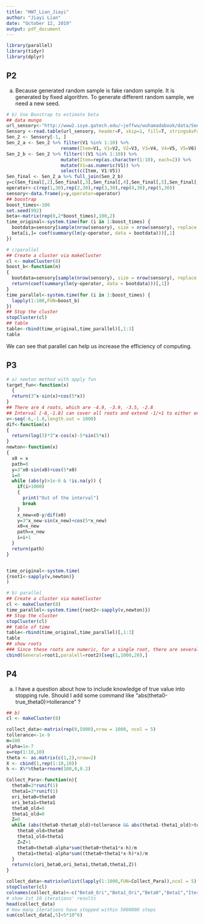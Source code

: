 ```yaml
---
title: "HW7_Lian_Jiayi"
author: "Jiayi Lian"
date: "October 12, 2019"
output: pdf_document
---
```


```r
library(parallel)
library(tidyr)
library(dplyr)
```



## P2
a)
Because generated random sample is fake random sample. It is generated by fixed algorithm. To generate different random sample, we need a new seed.
```r
# b) Use Boostrap to estimate beta
## data mungo
url_sensory<-"http://www2.isye.gatech.edu/~jeffwu/wuhamadabook/data/Sensory.dat"
Sensory <-read.table(url_sensory, header=F, skip=1, fill=T, stringsAsFactors = F)
Sen_2 <- Sensory[-1, ]
Sen_2_a <- Sen_2 %>% filter(V1 %in% 1:10) %>%
                    rename(Item=V1, V1=V2, V2=V3, V3=V4, V4=V5, V5=V6)
Sen_2_b <- Sen_2 %>% filter(!(V1 %in% 1:10)) %>%
                    mutate(Item=rep(as.character(1:10), each=2)) %>%
                    mutate(V1=as.numeric(V1)) %>%
                    select(c(Item, V1:V5)) 
Sen_final <- Sen_2_a %>% full_join(Sen_2_b) 
y=c(Sen_final[,2],Sen_final[,3],Sen_final[,4],Sen_final[,5],Sen_final[,6])
operator<-c(rep(1,30),rep(2,30),rep(3,30),rep(4,30),rep(5,30))
sensory<-data.frame(y=y,operator=operator)
## boostrap
boost_times<-100
set.seed(992)
beta<-matrix(rep(0,2*boost_times),100,2)
time_original<-system.time(for (i in 1:boost_times) {
  bootdata=sensory[sample(nrow(sensory), size = nrow(sensory), replace = TRUE),]
  beta[i,]= coef(summary(lm(y~operator, data = bootdata)))[,1]
})

# c)parallel
## Create a cluster via makeCluster
cl <- makeCluster(8)
boost_b<-function(n)
{
  bootdata=sensory[sample(nrow(sensory), size = nrow(sensory), replace = TRUE),]
  return(coef(summary(lm(y~operator, data = bootdata)))[,1])
}
time_parallel<-system.time(for (i in 1:boost_times) {
  lapply(1:100,FUN=boost_b)
})
## Stop the cluster
stopCluster(cl)
## table
table<-rbind(time_original,time_parallel)[,1:3]
table
```

We can see that parallel can help us increase the efficiency of computing.

## P3
```r
# a) newton method with apply fun
target_fun<-function(x)
  {
  return(3^x-sin(x)+cos(5*x))
}
## There are 4 roots, which are -4.9, -3.9, -3.5, -2.8
## Interval [-6,-1.8] can cover all roots and extend -1/+1 to either end.
v<-seq(-6,-1.8,length.out = 1000)
dif<-function(x)
{
  return(log(3)*3^x-cos(x)-5*sin(5*x))
}
newton<-function(x)
{
  x0 = x
  path=0
  y=3^x0-sin(x0)+cos(5*x0)
  i=0
  while (abs(y)>1e-6 & !is.na(y)) {
    if(i>1000)
    {
      print("Out of the interval")
      break
    }
    x_new=x0-y/dif(x0)
    y=3^x_new-sin(x_new)+cos(5*x_new)
    x0=x_new
    path=x_new
    i=i+1
  }
  return(path)
}


time_original<-system.time(
{root1<-sapply(v,newton)}
)

# b) parallel
## Create a cluster via makeCluster
cl <- makeCluster(8)
time_parallel<-system.time({root2<-sapply(v,newton)})
## Stop the cluster
stopCluster(cl)
## table of time
table<-rbind(time_original,time_parallel)[,1:3]
table
## show roots
### Since these roots are numeric, for a single root, there are several rows. I just pick some rows out.
cbind(General=root1,paralell=root2)[seq(1,1000,20),]
```

## P4
a)
I have a question about how to include knowledge of true value into stopping rule. Should I add some command like "abs(theta0-true_theta0)>tollerance" ?
```r
## b)
cl <- makeCluster(8)

collect_data<-matrix(rep(0,5000),nrow = 1000, ncol = 5)
tollerance<-1e-9
m=100 
alpha=1e-7
x=rep(1:10,10)
theta <- as.matrix(c(1,2),nrow=2)
X <- cbind(1,rep(1:10,10))
h <- X%*%theta+rnorm(100,0,0.2)

Collect_Para<-function(n){
  theta0=3*runif(1)
  theta1=3*runif(1)
  ori_beta0=theta0
  ori_beta1=theta1
  theta0_old=0
  theta1_old=0
  Z=0
  while (abs(theta0-theta0_old)>tollerance && abs(theta1-theta1_old)>tollerance && Z<5*10^6) {
    theta0_old=theta0
    theta1_old=theta1
    Z=Z+1
    theta0=theta0-alpha*sum(theta0+theta1*x-h)/m
    theta1=theta1-alpha*sum((theta0+theta1*x-h)*x)/m
  }
  return(c(ori_beta0,ori_beta1,theta0,theta1,Z))
}

collect_data<-matrix(unlist(lapply(1:1000,FUN=Collect_Para)),ncol = 5)
stopCluster(cl)
colnames(collect_data)<-c("Beta0_Ori","Beta1_Ori","Beta0","Beta1","Iteration")
# show 1st 10 iterations' results
head(collect_data)
# How many iterations have stopped within 5000000 steps
sum(collect_data[,5]<5*10^6)
```
